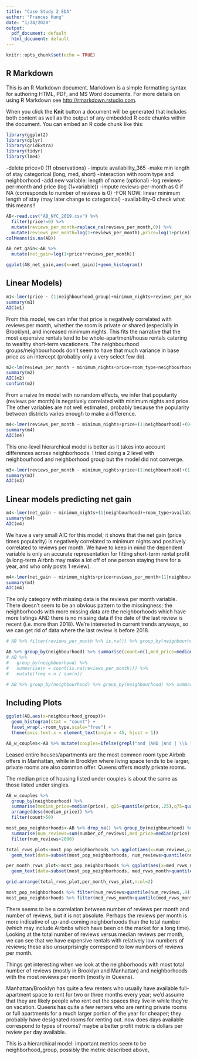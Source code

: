 ```yaml
---
title: "Case Study 2 EDA"
author: "Frances Hung"
date: "1/24/2020"
output:
  pdf_document: default
  html_document: default
---
```


```r
knitr::opts_chunk$set(echo = TRUE)
```

## R Markdown

This is an R Markdown document. Markdown is a simple formatting syntax for authoring HTML, PDF, and MS Word documents. For more details on using R Markdown see <http://rmarkdown.rstudio.com>.

When you click the **Knit** button a document will be generated that includes both content as well as the output of any embedded R code chunks within the document. You can embed an R code chunk like this:

```r
library(ggplot2)
library(dplyr)
library(gridExtra)
library(tidyr)
library(lme4)
```
-delete price=0 (11 observations)
- impute availability_365
-make min length of stay categorical (long, med, short) 
-interaction with room type and neighborhood
-add new variable: length of name (optional)
-log reviews-per-month and price (log (1+variable))
-impute reviews-per-month as 0 if NA (corresponds to number of reviews is 0)
-FOR NOW: linear minimum length of stay (may later change to categorical)
-availability-0 check what this means!! 


```r
AB<-read.csv("AB_NYC_2019.csv") %>% 
  filter(price!=0) %>%
  mutate(reviews_per_month=replace_na(reviews_per_month,0)) %>%
  mutate(reviews_per_month=log(1+reviews_per_month),price=log(1+price)) 
colMeans(is.na(AB))
```

```r
AB_net_gain<-AB %>%
  mutate(net_gain=log(1+price*reviews_per_month))

ggplot(AB_net_gain,aes(x=net_gain))+geom_histogram()
```


## Linear Models)

```r
m1<-lmer(price ~ (1|neighbourhood_group)+minimum_nights+reviews_per_month+room_type*neighbourhood_group,data=AB,REML=TRUE)
summary(m1)
AIC(m1)
```

From this model, we can infer that price is negatively correlated with reviews per month, whether the room is private or shared (especially in Brooklyn), and increased minimum nights. This fits the narrative that the most expensive rentals tend to be whole-apartment/house rentals catering to wealthy short-term vacationers. The neighbourhood groups/neighbourhoods don't seem to have that much variance in base price as an intercept (probably only a very select few do).

```r
m2<-lm(reviews_per_month ~ minimum_nights+price+room_type+neighbourhood_group,data=AB)
summary(m2)
AIC(m2)
confint(m2)

```

From a naive lm model with no random effects, we infer that popularity (reviews per month) is negatively correlated with minimum nights and price. The other variables are not well estimated, probably because the popularity between districts varies enough to make a difference.



```r
m4<-lmer(reviews_per_month ~ minimum_nights+price+(1|neighbourhood)+(0+room_type|neighbourhood_group),data=AB,REML=FALSE)
summary(m4)
AIC(m4)
```

This one-level hierarchical model is better as it takes into account differences across neighborhoods. I tried doing a 2 level with neighbourhood and neighborhood group but the model did not converge.

```r
m3<-lmer(reviews_per_month ~ minimum_nights+price+(1|neighbourhood)+(1|room_type),data=AB,REML=FALSE)
summary(m3)
AIC(m3)
```

## Linear models predicting net gain

```r
m4<-lmer(net_gain ~ minimum_nights+(1|neighbourhood)+room_type+availability_365,data=AB_net_gain,REML=FALSE)
summary(m4)
AIC(m4)
```

We have a very small AIC for this model; it shows that the net gain (price times popularity) is negatively correlated to minimum nights and positively correlated to reviews per month. We have to keep in mind the dependent variable is only an accurate representation for fitting short-term rental profit (a long-term Airbnb may make a lot off of one person staying there for a year, and who only posts 1 review).

```r
m4<-lmer(net_gain ~ minimum_nights+price+reviews_per_month+(1|neighbourhood)+neighbourhood_group+room_type,data=AB_net_gain,REML=FALSE)
summary(m4)
AIC(m4)
```


The only category with missing data is the reviews per month variable. There doesn't seem to be an obvious pattern to the missingness; the neighborhoods with more missing data are the neighborhoods which have more listings AND there is no missing data if the date of the last review is recent (i.e. more than 2018). We're interested in current trends anyways, so we can get rid of data where the last review is before 2018.



```r
# AB %>% filter(reviews_per_month %>% is.na()) %>% group_by(neighbourhood) %>% summarise(count=n(),med_price=median(price)) %>% arrange(desc(count))

AB %>% group_by(neighbourhood) %>% summarise(count=n(),med_price=median(price)) %>% arrange(desc(count))
# AB %>%
#   group_by(neighbourhood) %>%
#   summarise(n = count(is.na(reviews_per_month))) %>%
#   mutate(freq = n / sum(n))

# AB %>% group_by(neighbourhood) %>% group_by(neighbourhood) %>% summarise(y=count(is.na(reviews_per_month)))
```


## Including Plots


```r
ggplot(AB,aes(x=neighbourhood_group))+
  geom_histogram(stat = "count") + 
  facet_wrap(.~room_type,scale="free") +
  theme(axis.text.x = element_text(angle = 45, hjust = 1))

AB_w_couples<-AB %>% mutate(couples=ifelse(grepl("and |AND |And | \\& ",host_name),1,0))
```

Leased entire houses/apartments are the most common room type Airbnb offers in Manhattan, while in Brooklyn where living space tends to be larger, private rooms are also common offer. Queens offers mostly private rooms. 

The median price of housing listed under couples is about the same as those listed under singles.

```r
AB_w_couples %>% 
  group_by(neighbourhood) %>%
  summarise(median_price=median(price), q25=quantile(price,.25),q75=quantile(price,.75),count=n()) %>%
  arrange(desc(median_price)) %>%
  filter(count>50)

most_pop_neighborhoods<-AB %>% drop_na() %>% group_by(neighbourhood) %>%
  summarise(num_reviews=sum(number_of_reviews),med_price=median(price),med_rvws_month=median(reviews_per_month),district=neighbourhood_group[1],available=median(availability_365)) %>% 
  filter(num_reviews>2000)

total_rvws_plot<-most_pop_neighborhoods %>% ggplot(aes(x=num_reviews,y=med_price))+geom_point()+
  geom_text(data=subset(most_pop_neighborhoods, num_reviews>quantile(num_reviews,.9) | med_price>150),aes(num_reviews, med_price, label=neighbourhood))

per_month_rvws_plot<-most_pop_neighborhoods %>% ggplot(aes(x=med_rvws_month,y=med_price))+geom_point()+
  geom_text(data=subset(most_pop_neighborhoods, med_rvws_month>quantile(med_rvws_month,.9) | med_price>150),aes(med_rvws_month, med_price, label=neighbourhood))

grid.arrange(total_rvws_plot,per_month_rvws_plot,ncol=2)

most_pop_neighborhoods %>% filter(num_reviews>quantile(num_reviews,.9)) 
most_pop_neighborhoods %>% filter(med_rvws_month>quantile(med_rvws_month,.9))

```

There seems to be a correlation between number of reviews per month and number of reviews, but it is not absolute. Perhaps the reviews per month is more indicative of up-and-coming neighborhoods than the total number (which may include Airbnbs which have been on the market for a long time). Looking at the total number of reviews versus median reviews per month, we can see that we have expensive rentals with relatively low numbers of reviews; these also unsurprisingly correspond to low numbers of reviews per month. 

Things get interesting when we look at the neighborhoods with most total number of reviews (mostly in Brooklyn and Manhattan) and neighborhoods with the most reviews per month (mostly in Queens). 

Manhattan/Brooklyn has quite a few renters who usually have available full-apartment space to rent for two or three months every year; we'd assume that they are likely people who rent out the spaces they live in while they're on vacation. Queens has quite a few renters who are renting private rooms or full apartments for a much larger portion of the year for cheaper; they probably have designated rooms for renting out. 
now does days available correspond to types of rooms? 
maybe a better profit metric is dollars per review per day available.

This is a hierarchical model: important metrics seem to be neighborhood_group, possibly the metric described above,

```r

```

